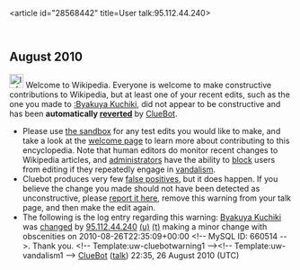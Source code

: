 <article id="28568442" title=User talk:95.112.44.240>
	<talkpage id="28568442" title="User talk:95.112.44.240">


== August 2010 ==
[[Image:Information.svg|left|25px]] Welcome to Wikipedia. Everyone is welcome to make constructive contributions to Wikipedia, but at least one of your recent edits, such as the one you made to [[:Byakuya Kuchiki]], did not appear to be constructive and has been '''automatically [[Help:Reverting|reverted]]''' by [[User:ClueBot|ClueBot]]. 
* Please use [[Wikipedia:Sandbox|the sandbox]] for any test edits you would like to make, and take a look at the [[Wikipedia:Introduction|welcome page]] to learn more about contributing to this encyclopedia. Note that human editors do monitor recent changes to Wikipedia articles, and [[WP:ADMINS|administrators]] have the ability to [[WP:BLOCK|block]] users from editing if they repeatedly engage in [[WP:vandalism|vandalism]].
* Cluebot produces very few [[false positives]], but it does happen. If you believe the change you made should not have been detected as unconstructive, please [[User:ClueBot/FalsePositives|report it here]], remove this warning from your talk page, and then make the edit again. 
* The following is the log entry regarding this warning: [[Byakuya Kuchiki]] was [http://en.wikipedia.org/w/index.php?title=Byakuya+Kuchiki&amp;diff=381202049&amp;oldid=381201843 changed] by [[Special:Contributions/95.112.44.240|95.112.44.240]] [[User:95.112.44.240|(u)]] [[User talk:95.112.44.240|(t)]] making a minor change with obscenities on 2010-08-26T22:35:09+00:00 &lt;!-- MySQL ID: 660514 --&gt;. Thank you. &lt;!-- Template:uw-cluebotwarning1 --&gt;&lt;!-- Template:uw-vandalism1 --&gt; [[User:ClueBot|ClueBot]] ([[User talk:ClueBot|talk]]) 22:35, 26 August 2010 (UTC)
	</talkpage>
</article>